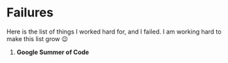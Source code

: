 # Failures

Here is the list of things I worked hard for, and I failed. I am working hard to make this list grow 😉

1. __Google Summer of Code__
